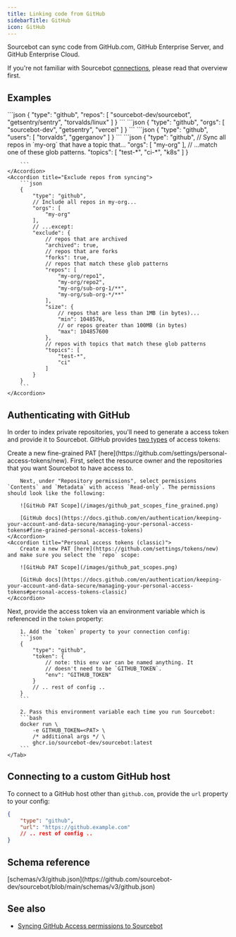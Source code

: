 ```yaml
---
title: Linking code from GitHub
sidebarTitle: GitHub
icon: GitHub
---
```



Sourcebot can sync code from GitHub.com, GitHub Enterprise Server, and GitHub Enterprise Cloud.

If you're not familiar with Sourcebot [connections](/docs/connections/overview), please read that overview first.

## Examples

<AccordionGroup>
    <Accordion title="Sync individual repos">
        ```json
        {
            "type": "github",
            "repos": [
                "sourcebot-dev/sourcebot",
                "getsentry/sentry",
                "torvalds/linux"
            ]
        }
        ```
    </Accordion>
    <Accordion title="Sync all repos in a organization">
        ```json
        {
            "type": "github",
            "orgs": [
                "sourcebot-dev",
                "getsentry",
                "vercel"
            ]
        }
        ```
    </Accordion>
    <Accordion title="Sync all repos owned by a user">
        ```json
        {
            "type": "github",
            "users": [
                "torvalds",
                "ggerganov"
            ]
        }
        ```
    </Accordion>
    <Accordion title="Filter repos by topic">
        ```json
        {
            "type": "github",
            // Sync all repos in `my-org` that have a topic that...
            "orgs": [
                "my-org"
            ],
            // ...match one of these glob patterns.
            "topics": [
                "test-*",
                "ci-*",
                "k8s"
            ]
        }

        ```
    </Accordion>
    <Accordion title="Exclude repos from syncing">
        ```json
        {
            "type": "github",
            // Include all repos in my-org...
            "orgs": [
                "my-org"
            ],
            // ...except:
            "exclude": {
                // repos that are archived
                "archived": true,
                // repos that are forks
                "forks": true,
                // repos that match these glob patterns
                "repos": [
                    "my-org/repo1",
                    "my-org/repo2",
                    "my-org/sub-org-1/**",
                    "my-org/sub-org-*/**"
                ],
                "size": {
                    // repos that are less than 1MB (in bytes)...
                    "min": 1048576,
                    // or repos greater than 100MB (in bytes)
                    "max": 104857600 
                },
                // repos with topics that match these glob patterns
                "topics": [
                    "test-*",
                    "ci"
                ]
            }
        }
        ```
    </Accordion>
</AccordionGroup>

## Authenticating with GitHub

In order to index private repositories, you'll need to generate a access token and provide it to Sourcebot. GitHub provides [two types](https://docs.github.com/en/authentication/keeping-your-account-and-data-secure/managing-your-personal-access-tokens#types-of-personal-access-tokens) of access tokens:


<AccordionGroup>
    <Accordion title="Fine-grained personal access tokens" defaultOpen>
        Create a new fine-grained PAT [here](https://github.com/settings/personal-access-tokens/new). First, select the resource owner and the repositories that you want Sourcebot to have access to.

        Next, under "Repository permissions", select permissions `Contents` and `Metadata` with access `Read-only`. The permissions should look like the following:

        ![GitHub PAT Scope](/images/github_pat_scopes_fine_grained.png)

        [GitHub docs](https://docs.github.com/en/authentication/keeping-your-account-and-data-secure/managing-your-personal-access-tokens#fine-grained-personal-access-tokens)
    </Accordion>
    <Accordion title="Personal access tokens (classic)">
        Create a new PAT [here](https://github.com/settings/tokens/new) and make sure you select the `repo` scope:
        
        ![GitHub PAT Scope](/images/github_pat_scopes.png)

        [GitHub docs](https://docs.github.com/en/authentication/keeping-your-account-and-data-secure/managing-your-personal-access-tokens#personal-access-tokens-classic)
    </Accordion>
</AccordionGroup>

Next, provide the access token via an environment variable which is referenced in the `token` property:

<Tabs>
    <Tab title="Environment Variable">

        1. Add the `token` property to your connection config:
        ```json
        {
            "type": "github",
            "token": {
                // note: this env var can be named anything. It
                // doesn't need to be `GITHUB_TOKEN`.
                "env": "GITHUB_TOKEN"
            }
            // .. rest of config ..
        }
        ```

        2. Pass this environment variable each time you run Sourcebot:
        ```bash
        docker run \
            -e GITHUB_TOKEN=<PAT> \
            /* additional args */ \
            ghcr.io/sourcebot-dev/sourcebot:latest
        ```
    </Tab>
</Tabs>

## Connecting to a custom GitHub host

To connect to a GitHub host other than `github.com`, provide the `url` property to your config:

```json
{
    "type": "github",
    "url": "https://github.example.com"
    // .. rest of config ..
}
```

## Schema reference

<Accordion title="Reference">
[schemas/v3/github.json](https://github.com/sourcebot-dev/sourcebot/blob/main/schemas/v3/github.json)

<GitHubSchema />

</Accordion>

## See also

- [Syncing GitHub Access permissions to Sourcebot](/docs/features/permission-syncing#github)
